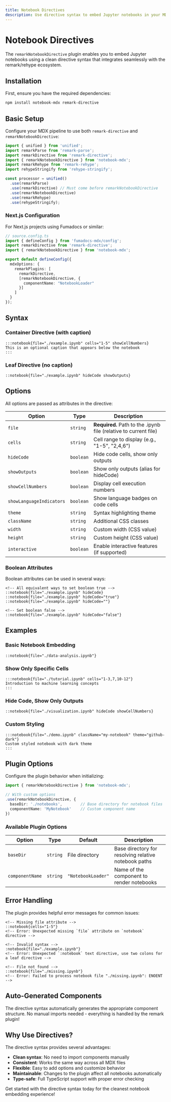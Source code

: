 ```yaml
---
title: Notebook Directives
description: Use directive syntax to embed Jupyter notebooks in your MDX content
---
```


# Notebook Directives

The `remarkNotebookDirective` plugin enables you to embed Jupyter notebooks using a clean directive syntax that integrates seamlessly with the remark/rehype ecosystem.

## Installation

First, ensure you have the required dependencies:

```bash
npm install notebook-mdx remark-directive
```

## Basic Setup

Configure your MDX pipeline to use both `remark-directive` and `remarkNotebookDirective`:

```typescript
import { unified } from 'unified';
import remarkParse from 'remark-parse';
import remarkDirective from 'remark-directive';
import { remarkNotebookDirective } from 'notebook-mdx';
import remarkRehype from 'remark-rehype';
import rehypeStringify from 'rehype-stringify';

const processor = unified()
  .use(remarkParse)
  .use(remarkDirective) // Must come before remarkNotebookDirective
  .use(remarkNotebookDirective)
  .use(remarkRehype)
  .use(rehypeStringify);
```

### Next.js Configuration

For Next.js projects using Fumadocs or similar:

```typescript
// source.config.ts
import { defineConfig } from 'fumadocs-mdx/config';
import remarkDirective from 'remark-directive';
import { remarkNotebookDirective } from 'notebook-mdx';

export default defineConfig({
  mdxOptions: {
    remarkPlugins: [
      remarkDirective,
      [remarkNotebookDirective, { 
        componentName: "NotebookLoader" 
      }]
    ]
  }
});
```

## Syntax

### Container Directive (with caption)

```mdx
:::notebook{file="./example.ipynb" cells="1-5" showCellNumbers}
This is an optional caption that appears below the notebook
:::
```

### Leaf Directive (no caption)

```mdx
::notebook{file="./example.ipynb" hideCode showOutputs}
```

## Options

All options are passed as attributes in the directive:

| Option | Type | Description |
|--------|------|-------------|
| `file` | `string` | **Required.** Path to the .ipynb file (relative to current file) |
| `cells` | `string` | Cell range to display (e.g., "1-5", "2,4,6") |
| `hideCode` | `boolean` | Hide code cells, show only outputs |
| `showOutputs` | `boolean` | Show only outputs (alias for hideCode) |
| `showCellNumbers` | `boolean` | Display cell execution numbers |
| `showLanguageIndicators` | `boolean` | Show language badges on code cells |
| `theme` | `string` | Syntax highlighting theme |
| `className` | `string` | Additional CSS classes |
| `width` | `string` | Custom width (CSS value) |
| `height` | `string` | Custom height (CSS value) |
| `interactive` | `boolean` | Enable interactive features (if supported) |

### Boolean Attributes

Boolean attributes can be used in several ways:

```mdx
<!-- All equivalent ways to set boolean true -->
::notebook{file="./example.ipynb" hideCode}
::notebook{file="./example.ipynb" hideCode="true"}
::notebook{file="./example.ipynb" hideCode=""}

<!-- Set boolean false -->
::notebook{file="./example.ipynb" hideCode="false"}
```

## Examples

### Basic Notebook Embedding

```mdx
::notebook{file="./data-analysis.ipynb"}
```

### Show Only Specific Cells

```mdx
:::notebook{file="./tutorial.ipynb" cells="1-3,7,10-12"}
Introduction to machine learning concepts
:::
```

### Hide Code, Show Only Outputs

```mdx
::notebook{file="./visualization.ipynb" hideCode showCellNumbers}
```

### Custom Styling

```mdx
:::notebook{file="./demo.ipynb" className="my-notebook" theme="github-dark"}
Custom styled notebook with dark theme
:::
```

## Plugin Options

Configure the plugin behavior when initializing:

```typescript
import { remarkNotebookDirective } from 'notebook-mdx';

// With custom options
.use(remarkNotebookDirective, {
  baseDir: './notebooks',        // Base directory for notebook files
  componentName: 'MyNotebook'    // Custom component name
})
```

### Available Plugin Options

| Option | Type | Default | Description |
|--------|------|---------|-------------|
| `baseDir` | `string` | File directory | Base directory for resolving relative notebook paths |
| `componentName` | `string` | `"NotebookLoader"` | Name of the component to render notebooks |

## Error Handling

The plugin provides helpful error messages for common issues:

```mdx
<!-- Missing file attribute -->
::notebook{cells="1-5"}
<!-- Error: Unexpected missing `file` attribute on `notebook` directive -->

<!-- Invalid syntax -->
:notebook{file="./example.ipynb"}
<!-- Error: Unexpected `:notebook` text directive, use two colons for a leaf directive -->

<!-- File not found -->
::notebook{file="./missing.ipynb"}
<!-- Error: Failed to process notebook file "./missing.ipynb": ENOENT -->
```

## Auto-Generated Components

The directive syntax automatically generates the appropriate component structure. No manual imports needed - everything is handled by the remark plugin!

## Why Use Directives?

The directive syntax provides several advantages:

- **Clean syntax**: No need to import components manually
- **Consistent**: Works the same way across all MDX files
- **Flexible**: Easy to add options and customize behavior
- **Maintainable**: Changes to the plugin affect all notebooks automatically
- **Type-safe**: Full TypeScript support with proper error checking

Get started with the directive syntax today for the cleanest notebook embedding experience! 